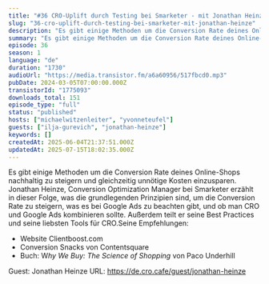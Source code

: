 ```yaml
---
title: "#36 CRO-Uplift durch Testing bei Smarketer - mit Jonathan Heinze "
slug: "36-cro-uplift-durch-testing-bei-smarketer-mit-jonathan-heinze"
description: "Es gibt einige Methoden um die Conversion Rate deines Online-Shops nachhaltig zu steigern und gleichzeitig unnötige Kosten einzusparen. Jonathan Heinze, Conversion Optimization Manager bei Smarketer erzählt in dieser Folge, was die grundlegenden Prinzipien sind, um die Conversion Rate zu steigern, was es bei Google Ads zu beachten gibt, und ob man CRO und Google Ads kombinieren sollte. Außerdem teilt er seine Best Practices und seine liebsten Tools für CRO.Seine Empfehlungen:\n\n- Website Clientboost.com\n- Conversion Snacks von Contentsquare\n- Buch: W*hy We Buy: The Science of Shopping* von Paco Underhill\n\n Guest: Jonathan Heinze URL: https://de.cro.cafe/guest/jonathan-heinze"
summary: "Es gibt einige Methoden um die Conversion Rate deines Online-Shops nachhaltig zu steigern und gleichzeitig unnötige Kosten einzusparen. Jonathan Heinze, Conversion Optimization Manager bei Smarketer erzählt in dieser Folge, was die grundlegenden Prinzipien sind, um die Conversion Rate zu steigern, was es bei Google Ads zu beachten gibt, und ob man CRO und Google Ads kombinieren sollte. Außerdem teilt er seine Best Practices und seine liebsten Tools für CRO.Seine Empfehlungen:Website Clientboost.comConversion Snacks von ContentsquareBuch: Why We Buy: The Science of Shopping von Paco Underhill Guest: Jonathan Heinze URL: https://de.cro.cafe/guest/jonathan-heinze"
episode: 36
season: 1
language: "de"
duration: "1730"
audioUrl: "https://media.transistor.fm/a6a60956/517fbcd0.mp3"
pubDate: 2024-03-05T07:00:00.000Z
transistorId: "1775093"
downloads_total: 151
episode_type: "full"
status: "published"
hosts: ["michaelwitzenleiter", "yvonneteufel"]
guests: ["ilja-gurevich", "jonathan-heinze"]
keywords: []
createdAt: 2025-06-04T21:37:51.000Z
updatedAt: 2025-07-15T18:02:35.000Z
---
```


Es gibt einige Methoden um die Conversion Rate deines Online-Shops nachhaltig zu steigern und gleichzeitig unnötige Kosten einzusparen. Jonathan Heinze, Conversion Optimization Manager bei Smarketer erzählt in dieser Folge, was die grundlegenden Prinzipien sind, um die Conversion Rate zu steigern, was es bei Google Ads zu beachten gibt, und ob man CRO und Google Ads kombinieren sollte. Außerdem teilt er seine Best Practices und seine liebsten Tools für CRO.Seine Empfehlungen:

- Website Clientboost.com
- Conversion Snacks von Contentsquare
- Buch: W*hy We Buy: The Science of Shopping* von Paco Underhill

 Guest: Jonathan Heinze URL: https://de.cro.cafe/guest/jonathan-heinze
